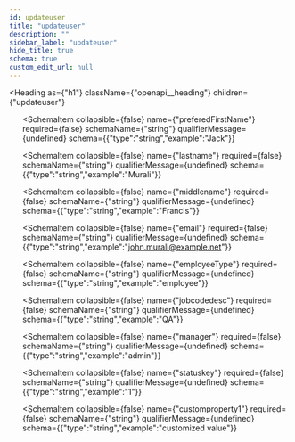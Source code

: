 ```yaml
---
id: updateuser
title: "updateuser"
description: ""
sidebar_label: "updateuser"
hide_title: true
schema: true
custom_edit_url: null
---
```



<Heading
  as={"h1"}
  className={"openapi__heading"}
  children={"updateuser"}
>
</Heading>





<ul>
  <SchemaItem
    collapsible={false}
    name={"firstname"}
    required={false}
    schemaName={"string"}
    qualifierMessage={undefined}
    schema={{"type":"string","example":"John"}}
  >
    
  </SchemaItem><SchemaItem
    collapsible={false}
    name={"preferedFirstName"}
    required={false}
    schemaName={"string"}
    qualifierMessage={undefined}
    schema={{"type":"string","example":"Jack"}}
  >
    
  </SchemaItem><SchemaItem
    collapsible={false}
    name={"lastname"}
    required={false}
    schemaName={"string"}
    qualifierMessage={undefined}
    schema={{"type":"string","example":"Murali"}}
  >
    
  </SchemaItem><SchemaItem
    collapsible={false}
    name={"middlename"}
    required={false}
    schemaName={"string"}
    qualifierMessage={undefined}
    schema={{"type":"string","example":"Francis"}}
  >
    
  </SchemaItem><SchemaItem
    collapsible={false}
    name={"email"}
    required={false}
    schemaName={"string"}
    qualifierMessage={undefined}
    schema={{"type":"string","example":"john.murali@example.net"}}
  >
    
  </SchemaItem><SchemaItem
    collapsible={false}
    name={"employeeType"}
    required={false}
    schemaName={"string"}
    qualifierMessage={undefined}
    schema={{"type":"string","example":"employee"}}
  >
    
  </SchemaItem><SchemaItem
    collapsible={false}
    name={"jobcodedesc"}
    required={false}
    schemaName={"string"}
    qualifierMessage={undefined}
    schema={{"type":"string","example":"QA"}}
  >
    
  </SchemaItem><SchemaItem
    collapsible={false}
    name={"manager"}
    required={false}
    schemaName={"string"}
    qualifierMessage={undefined}
    schema={{"type":"string","example":"admin"}}
  >
    
  </SchemaItem><SchemaItem
    collapsible={false}
    name={"statuskey"}
    required={false}
    schemaName={"string"}
    qualifierMessage={undefined}
    schema={{"type":"string","example":"1"}}
  >
    
  </SchemaItem><SchemaItem
    collapsible={false}
    name={"customproperty1"}
    required={false}
    schemaName={"string"}
    qualifierMessage={undefined}
    schema={{"type":"string","example":"customized value"}}
  >
    
  </SchemaItem>
</ul>
            